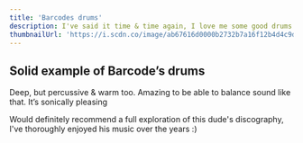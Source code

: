 ```yaml
---
title: 'Barcodes drums'
description: I've said it time & time again, I love me some good drums.
thumbnailUrl: 'https://i.scdn.co/image/ab67616d0000b2732b7a16f12b4d4c9d2bf1fb29'
---
```



## Solid example of Barcode’s drums 
Deep, but percussive & warm too. Amazing to be able to balance sound like that. It’s sonically pleasing 

<Track url={'5XkFY9AdesErbMzRpBo4Ja'} genres={['idm', 'experimental', 'breakbeat', 'brainjazz']}/>

Would definitely recommend a full exploration of this dude's discography, I've thoroughly enjoyed his music over the years :)
